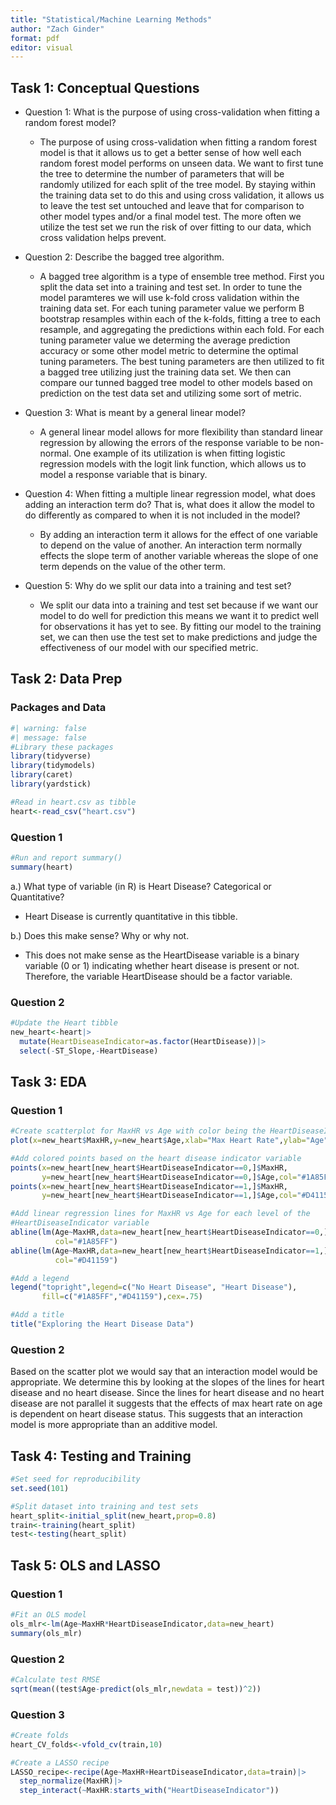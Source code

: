 ```yaml
---
title: "Statistical/Machine Learning Methods"
author: "Zach Ginder"
format: pdf
editor: visual
---
```


## Task 1: Conceptual Questions

-   Question 1: What is the purpose of using cross-validation when fitting a random forest model?

    -   The purpose of using cross-validation when fitting a random forest model is that it allows us to get a better sense of how well each random forest model performs on unseen data. We want to first tune the tree to determine the number of parameters that will be randomly utilized for each split of the tree model. By staying within the training data set to do this and using cross validation, it allows us to leave the test set untouched and leave that for comparison to other model types and/or a final model test. The more often we utilize the test set we run the risk of over fitting to our data, which cross validation helps prevent.

-   Question 2: Describe the bagged tree algorithm.

    -   A bagged tree algorithm is a type of ensemble tree method. First you split the data set into a training and test set. In order to tune the model paramteres we will use k-fold cross validation within the training data set. For each tuning parameter value we perform B bootstrap resamples within each of the k-folds, fitting a tree to each resample, and aggregating the predictions within each fold. For each tuning parameter value we determing the average prediction accuracy or some other model metric to determine the optimal tuning parameters. The best tuning parameters are then utilized to fit a bagged tree utilizing just the training data set. We then can compare our tunned bagged tree model to other models based on prediction on the test data set and utilizing some sort of metric.

-   Question 3: What is meant by a general linear model?

    -   A general linear model allows for more flexibility than standard linear regression by allowing the errors of the response variable to be non-normal. One example of its utilization is when fitting logistic regression models with the logit link function, which allows us to model a response variable that is binary.

-   Question 4: When fitting a multiple linear regression model, what does adding an interaction term do? That is, what does it allow the model to do differently as compared to when it is not included in the model?

    -   By adding an interaction term it allows for the effect of one variable to depend on the value of another. An interaction term normally effects the slope term of another variable whereas the slope of one term depends on the value of the other term.

-   Question 5: Why do we split our data into a training and test set?

    -   We split our data into a training and test set because if we want our model to do well for prediction this means we want it to predict well for observations it has yet to see. By fitting our model to the training set, we can then use the test set to make predictions and judge the effectiveness of our model with our specified metric.

## Task 2: Data Prep

### Packages and Data

```r
#| warning: false
#| message: false
#Library these packages
library(tidyverse)
library(tidymodels)
library(caret)
library(yardstick)

#Read in heart.csv as tibble
heart<-read_csv("heart.csv")
```

### Question 1

```r
#Run and report summary()
summary(heart)
```

a.) What type of variable (in R) is Heart Disease? Categorical or Quantitative?

-   Heart Disease is currently quantitative in this tibble.

b.) Does this make sense? Why or why not.

-   This does not make sense as the HeartDisease variable is a binary variable (0 or 1) indicating whether heart disease is present or not. Therefore, the variable HeartDisease should be a factor variable.

### Question 2

```r
#Update the Heart tibble
new_heart<-heart|>
  mutate(HeartDiseaseIndicator=as.factor(HeartDisease))|>
  select(-ST_Slope,-HeartDisease)
```

## Task 3: EDA

### Question 1

```r
#Create scatterplot for MaxHR vs Age with color being the HeartDiseaseIndicator
plot(x=new_heart$MaxHR,y=new_heart$Age,xlab="Max Heart Rate",ylab="Age")

#Add colored points based on the heart disease indicator variable
points(x=new_heart[new_heart$HeartDiseaseIndicator==0,]$MaxHR,
       y=new_heart[new_heart$HeartDiseaseIndicator==0,]$Age,col="#1A85FF")
points(x=new_heart[new_heart$HeartDiseaseIndicator==1,]$MaxHR,
       y=new_heart[new_heart$HeartDiseaseIndicator==1,]$Age,col="#D41159")

#Add linear regression lines for MaxHR vs Age for each level of the
#HeartDiseaseIndicator variable
abline(lm(Age~MaxHR,data=new_heart[new_heart$HeartDiseaseIndicator==0,]),
          col="#1A85FF")
abline(lm(Age~MaxHR,data=new_heart[new_heart$HeartDiseaseIndicator==1,]),
          col="#D41159")

#Add a legend
legend("topright",legend=c("No Heart Disease", "Heart Disease"),
       fill=c("#1A85FF","#D41159"),cex=.75)

#Add a title
title("Exploring the Heart Disease Data")
```

### Question 2

Based on the scatter plot we would say that an interaction model would be appropriate. We determine this by looking at the slopes of the lines for heart disease and no heart disease. Since the lines for heart disease and no heart disease are not parallel it suggests that the effects of max heart rate on age is dependent on heart disease status. This suggests that an interaction model is more appropriate than an additive model.

## Task 4: Testing and Training

```r
#Set seed for reproducibility
set.seed(101)

#Split dataset into training and test sets
heart_split<-initial_split(new_heart,prop=0.8)
train<-training(heart_split)
test<-testing(heart_split)
```

## Task 5: OLS and LASSO

### Question 1

```r
#Fit an OLS model
ols_mlr<-lm(Age~MaxHR*HeartDiseaseIndicator,data=new_heart)
summary(ols_mlr)
```

### Question 2

```r
#Calculate test RMSE
sqrt(mean((test$Age-predict(ols_mlr,newdata = test))^2))
```

### Question 3

```r
#Create folds
heart_CV_folds<-vfold_cv(train,10)

#Create a LASSO recipe
LASSO_recipe<-recipe(Age~MaxHR+HeartDiseaseIndicator,data=train)|>
  step_normalize(MaxHR)|>
  step_interact(~MaxHR:starts_with("HeartDiseaseIndicator"))
```
